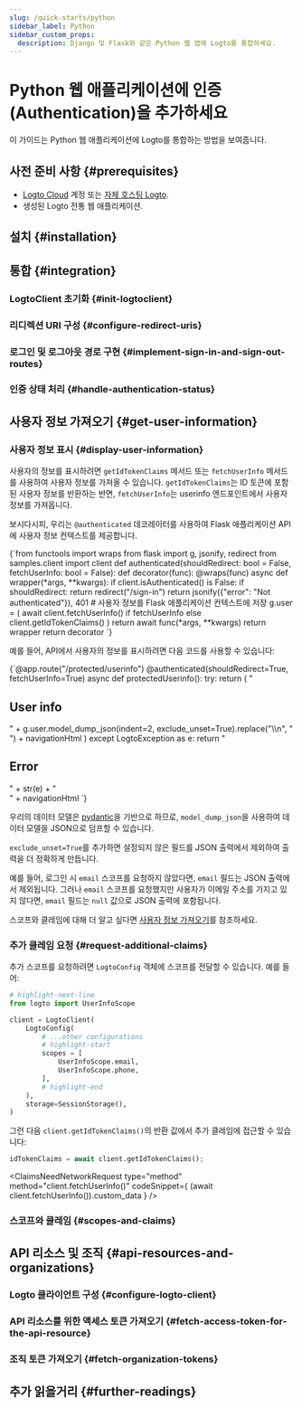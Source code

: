 ```yaml
---
slug: /quick-starts/python
sidebar_label: Python
sidebar_custom_props:
  description: Django 및 Flask와 같은 Python 웹 앱에 Logto를 통합하세요.
---
```





# Python 웹 애플리케이션에 인증 (Authentication)을 추가하세요

이 가이드는 Python 웹 애플리케이션에 Logto를 통합하는 방법을 보여줍니다.

<PythonGuideTip />

## 사전 준비 사항 \{#prerequisites}

- [Logto Cloud](https://cloud.logto.io) 계정 또는 [자체 호스팅 Logto](/introduction/set-up-logto-oss).
- 생성된 Logto 전통 웹 애플리케이션.

## 설치 \{#installation}

<Installation />

## 통합 \{#integration}

### LogtoClient 초기화 \{#init-logtoclient}

<InitLogtoClient />

### 리디렉션 URI 구성 \{#configure-redirect-uris}

<SignInFlowSummary />

<AssumingUrl />

<WebConfigureRedirectUris />

### 로그인 및 로그아웃 경로 구현 \{#implement-sign-in-and-sign-out-routes}

<ImplementSignInAndSignOutRoutes />

### 인증 상태 처리 \{#handle-authentication-status}

<HandleAuthenticationStatus />

<Checkpoint />

## 사용자 정보 가져오기 \{#get-user-information}

### 사용자 정보 표시 \{#display-user-information}

사용자의 정보를 표시하려면 `getIdTokenClaims` 메서드 또는 `fetchUserInfo` 메서드를 사용하여 사용자 정보를 가져올 수 있습니다. `getIdTokenClaims`는 ID 토큰에 포함된 사용자 정보를 반환하는 반면, `fetchUserInfo`는 userinfo 엔드포인트에서 사용자 정보를 가져옵니다.

보시다시피, 우리는 `@authenticated` 데코레이터를 사용하여 Flask 애플리케이션 API에 사용자 정보 컨텍스트를 제공합니다.

<CodeBlock title="authenticated.py" language="python">
  {`from functools import wraps
from flask import g, jsonify, redirect
from samples.client import client
def authenticated(shouldRedirect: bool = False, fetchUserInfo: bool = False):
    def decorator(func):
        @wraps(func)
        async def wrapper(*args, **kwargs):
            if client.isAuthenticated() is False:
                if shouldRedirect:
                    return redirect("/sign-in")
                return jsonify({"error": "Not authenticated"}), 401
            # 사용자 정보를 Flask 애플리케이션 컨텍스트에 저장
            g.user = (
                await client.fetchUserInfo()
                if fetchUserInfo
                else client.getIdTokenClaims()
            )
            return await func(*args, **kwargs)
        return wrapper
    return decorator
`}
</CodeBlock>

예를 들어, API에서 사용자의 정보를 표시하려면 다음 코드를 사용할 수 있습니다:

<CodeBlock title="flask.py" language="python">
  {`@app.route("/protected/userinfo")
@authenticated(shouldRedirect=True, fetchUserInfo=True)
async def protectedUserinfo():
    try:
        return (
            "<h2>User info</h2>"
            + g.user.model_dump_json(indent=2, exclude_unset=True).replace("\\n", "<br>")
            + navigationHtml
        )
    except LogtoException as e:
        return "<h2>Error</h2>" + str(e) + "<br>" + navigationHtml
`}
</CodeBlock>

우리의 데이터 모델은 [pydantic](https://docs.pydantic.dev/)을 기반으로 하므로, `model_dump_json`을 사용하여 데이터 모델을 JSON으로 덤프할 수 있습니다.

`exclude_unset=True`를 추가하면 설정되지 않은 필드를 JSON 출력에서 제외하여 출력을 더 정확하게 만듭니다.

예를 들어, 로그인 시 `email` 스코프를 요청하지 않았다면, `email` 필드는 JSON 출력에서 제외됩니다. 그러나 `email` 스코프를 요청했지만 사용자가 이메일 주소를 가지고 있지 않다면, `email` 필드는 `null` 값으로 JSON 출력에 포함됩니다.

스코프와 클레임에 대해 더 알고 싶다면 [사용자 정보 가져오기](#get-user-information)를 참조하세요.

### 추가 클레임 요청 \{#request-additional-claims}

<FindUserInfoMissing method="client.getIdTokenClaims()" />

<ScopesAndClaimsIntroduction />

추가 스코프를 요청하려면 `LogtoConfig` 객체에 스코프를 전달할 수 있습니다. 예를 들어:

```python title="client.py"
# highlight-next-line
from logto import UserInfoScope

client = LogtoClient(
    LogtoConfig(
        # ...other configurations
        # highlight-start
        scopes = [
            UserInfoScope.email,
            UserInfoScope.phone,
        ],
        # highlight-end
    ),
    storage=SessionStorage(),
)
```

그런 다음 `client.getIdTokenClaims()`의 반환 값에서 추가 클레임에 접근할 수 있습니다:

```python
idTokenClaims = await client.getIdTokenClaims();
```

<ClaimsNeedNetworkRequest
  type="method"
  method="client.fetchUserInfo()"
  codeSnippet={
    <CodeBlock language="python" title="flask.py">
      (await client.fetchUserInfo()).custom_data
    </CodeBlock>
  }
/>

### 스코프와 클레임 \{#scopes-and-claims}

<ScopesAndClaims />

## API 리소스 및 조직 \{#api-resources-and-organizations}

<ApiResourcesDescription />

### Logto 클라이언트 구성 \{#configure-logto-client}

<ConfigApiResources />

### API 리소스를 위한 액세스 토큰 가져오기 \{#fetch-access-token-for-the-api-resource}

<FetchAccessTokenForApiResources />

### 조직 토큰 가져오기 \{#fetch-organization-tokens}

<FetchOrganizationTokenForUser />

## 추가 읽을거리 \{#further-readings}

<FurtherReadings />
